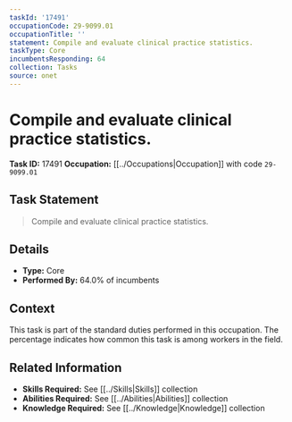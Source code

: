 ```yaml
---
taskId: '17491'
occupationCode: 29-9099.01
occupationTitle: ''
statement: Compile and evaluate clinical practice statistics.
taskType: Core
incumbentsResponding: 64
collection: Tasks
source: onet
---
```

# Compile and evaluate clinical practice statistics.

**Task ID:** 17491
**Occupation:** [[../Occupations|Occupation]] with code `29-9099.01`

## Task Statement

> Compile and evaluate clinical practice statistics.

## Details

- **Type:** Core
- **Performed By:** 64.0% of incumbents

## Context

This task is part of the standard duties performed in this occupation. The percentage indicates how common this task is among workers in the field.

## Related Information

- **Skills Required:** See [[../Skills|Skills]] collection
- **Abilities Required:** See [[../Abilities|Abilities]] collection
- **Knowledge Required:** See [[../Knowledge|Knowledge]] collection
